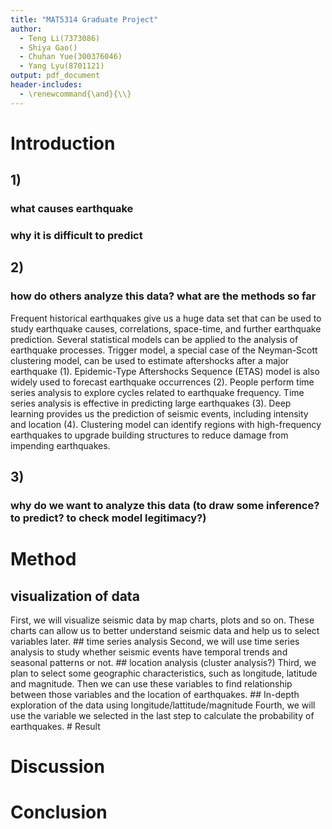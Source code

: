 ```yaml
---
title: "MAT5314 Graduate Project"
author: 
  - Teng Li(7373086)
  - Shiya Gao() 
  - Chuhan Yue(300376046)
  - Yang Lyu(8701121)
output: pdf_document
header-includes: 
  - \renewcommand{\and}{\\}
---
```


# Introduction

## 1)
### what causes earthquake

### why it is difficult to predict

## 2)
### how do others analyze this data? what are the methods so far

Frequent historical earthquakes give us a huge data set that can be used to study earthquake causes, correlations, space-time, and further earthquake prediction. Several statistical models can be applied to the analysis of earthquake processes. Trigger model, a special case of the Neyman-Scott clustering model, can be used to estimate aftershocks after a major earthquake (1). Epidemic-Type Aftershocks Sequence (ETAS) model is also widely used to forecast earthquake occurrences (2). People perform time series analysis to explore cycles related to earthquake frequency. Time series analysis is effective in predicting large earthquakes (3). Deep learning provides us the prediction of seismic events, including intensity and location (4). Clustering model can identify regions with high-frequency earthquakes to upgrade building structures to reduce damage from impending earthquakes.

## 3)
### why do we want to analyze this data (to draw some inference? to predict? to check model legitimacy?)

# Method

## visualization of data
First, we will visualize seismic data by map charts, plots and so on. These charts can allow us to better understand seismic data and help us to select variables later.
## time series analysis
Second, we will use time series analysis to study whether seismic events have temporal trends and seasonal patterns or not.
## location analysis (cluster analysis?)
Third, we plan to select some geographic characteristics, such as longitude, latitude and magnitude. Then we can use these variables to find relationship between those variables and the location of earthquakes.
## In-depth exploration of the data using longitude/lattitude/magnitude
Fourth, we will use the variable we selected in the last step to calculate the probability of earthquakes.
# Result

# Discussion

# Conclusion
